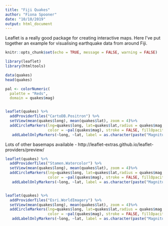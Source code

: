 ```yaml
---
title: "Fiji Quakes"
author: "Fiona Spooner"
date: "10/10/2019"
output: html_document
---
```


Leaflet is a really good package for creating interactive maps. Here I've put together an example for visualising earthquake data from around Fiji.

```r
knitr::opts_chunk$set(echo = TRUE, message = FALSE, warning = FALSE)
```

```r
library(leaflet)
library(htmltools)
```


```r
data(quakes)
head(quakes)

pal <- colorNumeric(
  palette = "Reds",
  domain = quakes$mag)


leaflet(quakes) %>%  
  addProviderTiles("CartoDB.Positron") %>%
  setView(mean(quakes$long), mean(quakes$lat), zoom = 4)%>% 
  addCircleMarkers(lng=quakes$long, lat=quakes$lat,radius = quakes$mag, 
                   color = ~pal(quakes$mag), stroke = FALSE, fillOpacity = 0.7) %>% 
   addLabelOnlyMarkers(~long, ~lat, label = as.character(paste("Magnitude: ",quakes$mag)))  #adding a pop up 


```


Lots of other basemaps available - http://leaflet-extras.github.io/leaflet-providers/preview/


```r
leaflet(quakes) %>%  
  addProviderTiles("Stamen.Watercolor") %>%
  setView(mean(quakes$long), mean(quakes$lat), zoom = 4)%>% 
  addCircleMarkers(lng=quakes$long, lat=quakes$lat,radius = quakes$mag, 
                   color = ~pal(quakes$mag), stroke = FALSE, fillOpacity = 0.7) %>% 
   addLabelOnlyMarkers(~long, ~lat, label = as.character(paste("Magnitude: ",quakes$mag)))  #adding a pop up 



```

```r
leaflet(quakes) %>%  
  addProviderTiles("Esri.WorldImagery") %>%
  setView(mean(quakes$long), mean(quakes$lat), zoom = 4)%>% 
  addCircleMarkers(lng=quakes$long, lat=quakes$lat,radius = quakes$mag, 
                   color = ~pal(quakes$mag), stroke = FALSE, fillOpacity = 0.7) %>% 
   addLabelOnlyMarkers(~long, ~lat, label = as.character(paste("Magnitude: ",quakes$mag)))  #adding a pop up 


```